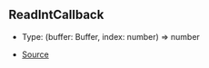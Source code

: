 ## ReadIntCallback

- Type: (buffer: Buffer, index: number) => number

- [Source](https://github.com/Androz2091/discord-player/blob/7529a33/packages/equalizer/src/equalizer/ChannelProcessor.ts#L3)